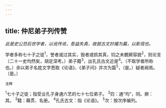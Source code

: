 ```yaml
---
---
---
```

title: 仲尼弟子列传赞
---



*此是史公恐后世学者，以讹传讹，愈益失真，故就古文抄撮为篇，以彰信也。*

学者多称七十子之徒<sup>1</sup>，誉者或过其实，毁者或损其真，钧之未覩厥容貌<sup>2</sup>，则论言（二十一史均然矣，胡足深考。）弟子籍<sup>3</sup>，出孔氏古文近是<sup>4</sup>。（不取学者所称也。）余以弟子名姓文字悉取《论语》、《弟子问》并次为篇<sup>5</sup>，（是。）疑者阙焉。（是。）

<sup>注释</sup>

<sup>1</sup>七十子之徒；指受业孔子身通六艺的七十七位弟子。
<sup>2</sup>钧：通“均”，同。厥：其。
<sup>3</sup>籍：藉贯、名册。
<sup>4</sup>孔氏古文：指《论语》。
<sup>5</sup>次：按次序编列。